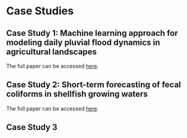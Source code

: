 # Case Studies    

## Case Study 1: Machine learning approach for modeling daily pluvial flood dynamics in agricultural landscapes  

The full paper can be accessed [here](https://www.sciencedirect.com/science/article/pii/S1364815223001445?dgcid=author). 

## Case Study 2: Short-term forecasting of fecal coliforms in shellfish growing waters  

The full paper can be accessed [here](https://www.sciencedirect.com/science/article/pii/S0025326X24000304?via%3Dihub).  

## Case Study 3  


